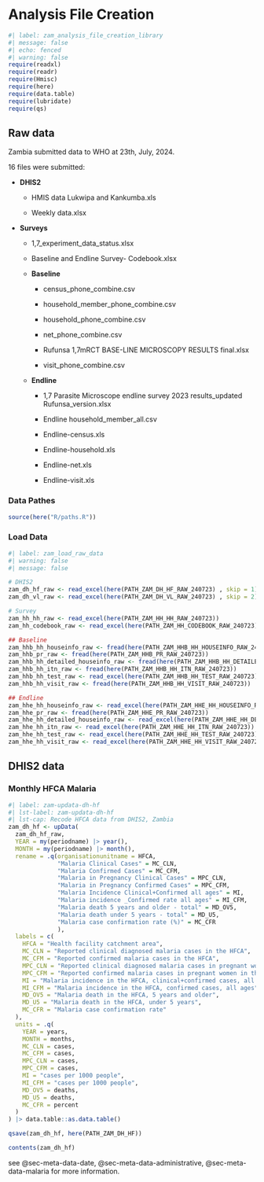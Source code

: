 # Analysis File Creation {#sec-fcreate-zam}

```r
#| label: zam_analysis_file_creation_library
#| message: false
#| echo: fenced
#| warning: false
require(readxl)
require(readr)
require(Hmisc)
require(here)
require(data.table)
require(lubridate)
require(qs)
```

## Raw data

Zambia submitted data to WHO at 23th, July, 2024.

16 files were submitted:

-   **DHIS2**

    -   HMIS data Lukwipa and Kankumba.xls

    -   Weekly data.xlsx

-   **Surveys**

    -   1,7_experiment_data_status.xlsx

    -   Baseline and Endline Survey- Codebook.xlsx

    -   **Baseline**

        -   census_phone_combine.csv

        -   household_member_phone_combine.csv

        -   household_phone_combine.csv

        -   net_phone_combine.csv

        -   Rufunsa 1,7mRCT BASE-LINE MICROSCOPY RESULTS final.xlsx

        -   visit_phone_combine.csv

    -   **Endline**

        -   1,7 Parasite Microscope endline survey 2023 results_updated Rufunsa_version.xlsx

        -   Endline household_member_all.csv

        -   Endline-census.xls

        -   Endline-household.xls

        -   Endline-net.xls

        -   Endline-visit.xls

### Data Pathes

```r
source(here("R/paths.R"))
```

### Load Data

```r
#| label: zam_load_raw_data
#| warning: false
#| message: false

# DHIS2
zam_dh_hf_raw <- read_excel(here(PATH_ZAM_DH_HF_RAW_240723) , skip = 1)
zam_dh_vl_raw <- read_excel(here(PATH_ZAM_DH_VL_RAW_240723) , skip = 2)

# Survey
zam_hh_hh_raw <- read_excel(here(PATH_ZAM_HH_HH_RAW_240723))
zam_hh_codebook_raw <- read_excel(here(PATH_ZAM_HH_CODEBOOK_RAW_240723))

## Baseline
zam_hhb_hh_houseinfo_raw <- fread(here(PATH_ZAM_HHB_HH_HOUSEINFO_RAW_240723))
zam_hhb_pr_raw <- fread(here(PATH_ZAM_HHB_PR_RAW_240723))
zam_hhb_hh_detailed_houseinfo_raw <- fread(here(PATH_ZAM_HHB_HH_DETAILED_HOUSEINFO_RAW_240723))
zam_hhb_hh_itn_raw <- fread(here(PATH_ZAM_HHB_HH_ITN_RAW_240723))
zam_hhb_hh_test_raw <- read_excel(here(PATH_ZAM_HHB_HH_TEST_RAW_240723))
zam_hhb_hh_visit_raw <- fread(here(PATH_ZAM_HHB_HH_VISIT_RAW_240723))

## Endline
zam_hhe_hh_houseinfo_raw <- read_excel(here(PATH_ZAM_HHE_HH_HOUSEINFO_RAW_240723))
zam_hhe_pr_raw <- fread(here(PATH_ZAM_HHE_PR_RAW_240723))
zam_hhe_hh_detailed_houseinfo_raw <- read_excel(here(PATH_ZAM_HHE_HH_DETAILED_HOUSEINFO_RAW_240723))
zam_hhe_hh_itn_raw <- read_excel(here(PATH_ZAM_HHE_HH_ITN_RAW_240723))
zam_hhe_hh_test_raw <- read_excel(here(PATH_ZAM_HHE_HH_TEST_RAW_240723))
zam_hhe_hh_visit_raw <- read_excel(here(PATH_ZAM_HHE_HH_VISIT_RAW_240723))
```

## DHIS2 data

### Monthly HFCA Malaria

```r
#| label: zam-updata-dh-hf
#| lst-label: zam-updata-dh-hf
#| lst-cap: Recode HFCA data from DHIS2, Zambia
zam_dh_hf <- upData(
  zam_dh_hf_raw,
  YEAR = my(periodname) |> year(),
  MONTH = my(periodname) |> month(),
  rename = .q(organisationunitname = HFCA,
              "Malaria Clinical Cases" = MC_CLN,
              "Malaria Confirmed Cases" = MC_CFM,
              "Malaria in Pregnancy Clinical Cases" = MPC_CLN,
              "Malaria in Pregnancy Confirmed Cases" = MPC_CFM,
              "Malaria Incidence Clinical+Confirmed all ages" = MI,
              "Malaria incidence _Confirmed rate all ages" = MI_CFM,
              "Malaria death 5 years and older - total" = MD_OV5,
              "Malaria death under 5 years - total" = MD_U5,
              "Malaria case confirmation rate (%)" = MC_CFR
              ),
  labels = c(
    HFCA = "Health facility catchment area",
    MC_CLN = "Reported clinical diagnosed malaria cases in the HFCA",
    MC_CFM = "Reported confirmed malaria cases in the HFCA",
    MPC_CLN = "Reported clinical diagnosed malaria cases in pregnant women in the HFCA",
    MPC_CFM = "Reported confirmed malaria cases in pregnant women in the HFCA",
    MI = "Malaria incidence in the HFCA, clinical+confirmed cases, all ages",
    MI_CFM = "Malaria incidence in the HFCA, confirmed cases, all ages",
    MD_OV5 = "Malaria death in the HFCA, 5 years and older",
    MD_U5 = "Malaria death in the HFCA, under 5 years",
    MC_CFR = "Malaria case confirmation rate"
  ),
  units = .q(
    YEAR = years,
    MONTH = months,
    MC_CLN = cases,
    MC_CFM = cases,
    MPC_CLN = cases,
    MPC_CFM = cases,
    MI = "cases per 1000 people",
    MI_CFM = "cases per 1000 people",
    MD_OV5 = deaths,
    MD_U5 = deaths,
    MC_CFR = percent
  )
) |> data.table::as.data.table()

qsave(zam_dh_hf, here(PATH_ZAM_DH_HF))

contents(zam_dh_hf)
```

see @sec-meta-data-date, @sec-meta-data-administrative, @sec-meta-data-malaria for more information.

